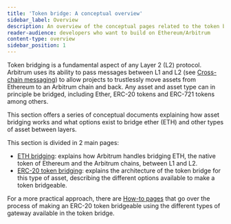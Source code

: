 ```yaml
---
title: 'Token bridge: A conceptual overview'
sidebar_label: Overview
description: An overview of the conceptual pages related to the token bridge architecture
reader-audience: developers who want to build on Ethereum/Arbitrum
content-type: overview
sidebar_position: 1
---
```


Token bridging is a fundamental aspect of any Layer 2 (L2) protocol. Arbitrum uses its ability to pass messages between L1 and L2 (see [Cross-chain messaging](/for-devs/cross-chain-messsaging.mdx)) to allow projects to trustlessly move assets from Ethereum to an Arbitrum chain and back. Any asset and asset type can in principle be bridged, including Ether, ERC-20 tokens and ERC-721 tokens among others.

This section offers a series of conceptual documents explaining how asset bridging works and what options exist to bridge ether (ETH) and other types of asset between layers.

This section is divided in 2 main pages:

- [ETH bridging](/for-devs/concepts/token-bridge/token-bridge-ether.mdx): explains how Arbitrum handles bridging ETH, the native token of Ethereum and the Arbitrum chains, between L1 and L2.
- [ERC-20 token bridging](/for-devs/concepts/token-bridge/token-bridge-erc20.mdx): explains the architecture of the token bridge for this type of asset, describing the different options available to make a token bridgeable.

For a more practical approach, there are [How-to pages](/devs-how-tos/bridge-tokens/how-to-bridge-tokens-overview.mdx) that go over the process of making an ERC-20 token bridgeable using the different types of gateway available in the token bridge.
